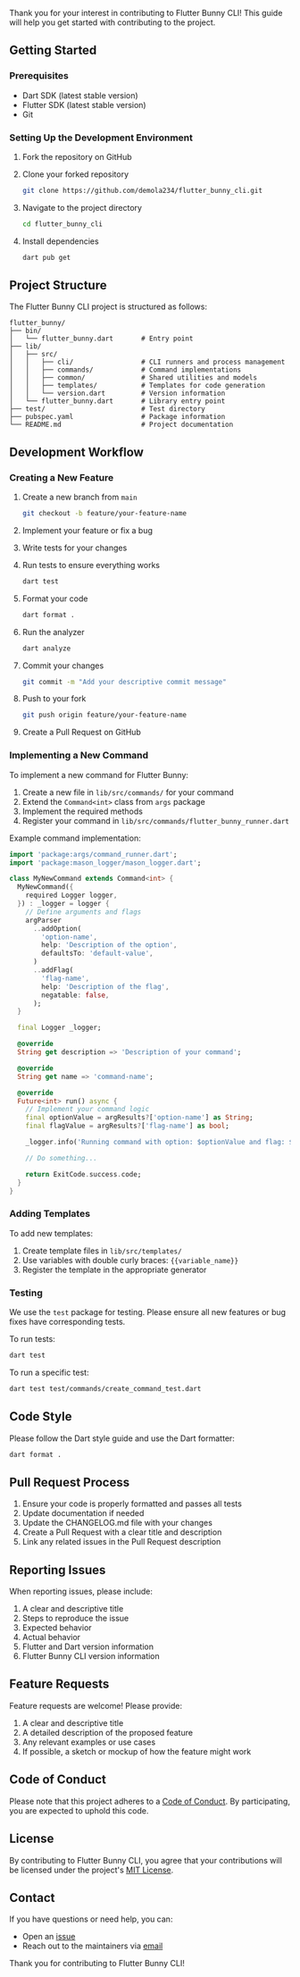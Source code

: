 Thank you for your interest in contributing to Flutter Bunny CLI! This guide will help you get started with contributing to the project.

## Getting Started

### Prerequisites

- Dart SDK (latest stable version)
- Flutter SDK (latest stable version)
- Git

### Setting Up the Development Environment

1. Fork the repository on GitHub
2. Clone your forked repository

    ```bash
    git clone https://github.com/demola234/flutter_bunny_cli.git

    ```

3. Navigate to the project directory

    ```bash
    cd flutter_bunny_cli

    ```

4. Install dependencies

    ```bash
    dart pub get

    ```


## Project Structure

The Flutter Bunny CLI project is structured as follows:

```
flutter_bunny/
├── bin/
│   └── flutter_bunny.dart       # Entry point
├── lib/
│   ├── src/
│   │   ├── cli/                 # CLI runners and process management
│   │   ├── commands/            # Command implementations
│   │   ├── common/              # Shared utilities and models
│   │   ├── templates/           # Templates for code generation
│   │   └── version.dart         # Version information
│   └── flutter_bunny.dart       # Library entry point
├── test/                        # Test directory
├── pubspec.yaml                 # Package information
└── README.md                    # Project documentation

```

## Development Workflow

### Creating a New Feature

1. Create a new branch from `main`

    ```bash
    git checkout -b feature/your-feature-name

    ```

2. Implement your feature or fix a bug
3. Write tests for your changes
4. Run tests to ensure everything works

    ```bash
    dart test

    ```

5. Format your code

    ```bash
    dart format .

    ```

6. Run the analyzer

    ```bash
    dart analyze

    ```

7. Commit your changes

    ```bash
    git commit -m "Add your descriptive commit message"

    ```

8. Push to your fork

    ```bash
    git push origin feature/your-feature-name

    ```

9. Create a Pull Request on GitHub

### Implementing a New Command

To implement a new command for Flutter Bunny:

1. Create a new file in `lib/src/commands/` for your command
2. Extend the `Command<int>` class from `args` package
3. Implement the required methods
4. Register your command in `lib/src/commands/flutter_bunny_runner.dart`

Example command implementation:

```dart
import 'package:args/command_runner.dart';
import 'package:mason_logger/mason_logger.dart';

class MyNewCommand extends Command<int> {
  MyNewCommand({
    required Logger logger,
  }) : _logger = logger {
    // Define arguments and flags
    argParser
      ..addOption(
        'option-name',
        help: 'Description of the option',
        defaultsTo: 'default-value',
      )
      ..addFlag(
        'flag-name',
        help: 'Description of the flag',
        negatable: false,
      );
  }

  final Logger _logger;

  @override
  String get description => 'Description of your command';

  @override
  String get name => 'command-name';

  @override
  Future<int> run() async {
    // Implement your command logic
    final optionValue = argResults?['option-name'] as String;
    final flagValue = argResults?['flag-name'] as bool;

    _logger.info('Running command with option: $optionValue and flag: $flagValue');

    // Do something...

    return ExitCode.success.code;
  }
}

```

### Adding Templates

To add new templates:

1. Create template files in `lib/src/templates/`
2. Use variables with double curly braces: `{{variable_name}}`
3. Register the template in the appropriate generator

### Testing

We use the `test` package for testing. Please ensure all new features or bug fixes have corresponding tests.

To run tests:

```bash
dart test

```

To run a specific test:

```bash
dart test test/commands/create_command_test.dart

```

## Code Style

Please follow the Dart style guide and use the Dart formatter:

```bash
dart format .

```

## Pull Request Process

1. Ensure your code is properly formatted and passes all tests
2. Update documentation if needed
3. Update the CHANGELOG.md file with your changes
4. Create a Pull Request with a clear title and description
5. Link any related issues in the Pull Request description

## Reporting Issues

When reporting issues, please include:

1. A clear and descriptive title
2. Steps to reproduce the issue
3. Expected behavior
4. Actual behavior
5. Flutter and Dart version information
6. Flutter Bunny CLI version information

## Feature Requests

Feature requests are welcome! Please provide:

1. A clear and descriptive title
2. A detailed description of the proposed feature
3. Any relevant examples or use cases
4. If possible, a sketch or mockup of how the feature might work

## Code of Conduct

Please note that this project adheres to a [Code of Conduct](https://github.com/demola234/flutter_bunny_cli/blob/main/CODE_OF_CONDUCT.md). By participating, you are expected to uphold this code.

## License

By contributing to Flutter Bunny CLI, you agree that your contributions will be licensed under the project's [MIT License](https://github.com/demola234/flutter_bunny_cli/blob/main/LICENSE).

## Contact

If you have questions or need help, you can:

- Open an [issue](https://github.com/demola234/flutter_bunny_cli/issues)
- Reach out to the maintainers via [email](mailto:ademolakolawole45@gmail.com)

Thank you for contributing to Flutter Bunny CLI!